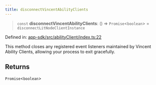 ```yaml
---
title: disconnectVincentAbilityClients
---
```


> `const` **disconnectVincentAbilityClients**: () => `Promise`\<`boolean`\> = `disconnectLitNodeClientInstance`

Defined in: [app-sdk/src/abilityClient/index.ts:22](https://github.com/LIT-Protocol/Vincent/blob/73da7c01d4eb076a0ff8650f85c7adf29f486588/packages/libs/app-sdk/src/abilityClient/index.ts#L22)

This method closes any registered event listeners maintained by Vincent Ability Clients, allowing your process to exit gracefully.

## Returns

`Promise`\<`boolean`\>
